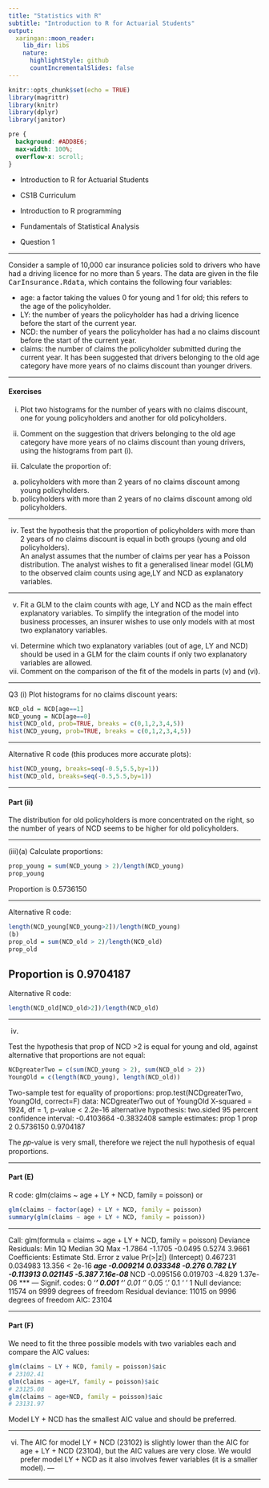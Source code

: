```yaml
---
title: "Statistics with R"
subtitle: "Introduction to R for Actuarial Students"
output:
  xaringan::moon_reader:
    lib_dir: libs
    nature:
      highlightStyle: github
      countIncrementalSlides: false
---
```


```r
knitr::opts_chunk$set(echo = TRUE)
library(magrittr)
library(knitr)
library(dplyr)
library(janitor)


```

```css
pre {
  background: #ADD8E6;
  max-width: 100%;
  overflow-x: scroll;
}
```

* Introduction to R for Actuarial Students

* CS1B Curriculum

* Introduction to R programming
* Fundamentals of Statistical Analysis

* Question 1

---

Consider a sample of 10,000 car insurance policies sold to drivers who have had a 
driving licence for no more than 5 years. The data are given in the file 
<tt>CarInsurance.Rdata</tt>, which contains the following four variables: 

* age: a factor taking the values 0 for young and 1 for old; this refers to the age of 
the policyholder. 
* LY: the number of years the policyholder has had a driving licence before the start 
of the current year. 
* NCD: the number of years the policyholder has had a no claims discount before the 
start of the current year. 
* claims: the number of claims the policyholder submitted during the current year. 
It has been suggested that drivers belonging to the old age category have more years 
of no claims discount than younger drivers. 

---

#### Exercises 
(i) Plot two histograms for the number of years with no claims discount, one for 
young policyholders and another for old policyholders. 
(ii) Comment on the suggestion that drivers belonging to the old age category 
have more years of no claims discount than young drivers, using the 
histograms from part (i).  

(iii) Calculate the proportion of: 
(a) policyholders with more than 2 years of no claims discount among 
young policyholders. 
(b) policyholders with more than 2 years of no claims discount among old 
policyholders. 

---

(iv) Test the hypothesis that the proportion of policyholders with more than 2 
years of no claims discount is equal in both groups (young and old 
policyholders).  
An analyst assumes that the number of claims per year has a Poisson distribution. The 
analyst wishes to fit a generalised linear model (GLM) to the observed claim counts 
using age,LY and NCD as explanatory variables. 

---

(v) Fit a GLM to the claim counts with age, LY and NCD as the main effect 
explanatory variables.
To simplify the integration of the model into business processes, an insurer wishes to 
use only models with at most two explanatory variables. 
(vi) Determine which two explanatory variables (out of age, LY and NCD) should 
be used in a GLM for the claim counts if only two explanatory variables are 
allowed. 
(vii) Comment on the comparison of the fit of the models in parts (v) and (vi).  



---


Q3
(i)
Plot histograms for no claims discount years:

```r
NCD_old = NCD[age==1] 
NCD_young = NCD[age==0] 
hist(NCD_old, prob=TRUE, breaks = c(0,1,2,3,4,5)) 
hist(NCD_young, prob=TRUE, breaks = c(0,1,2,3,4,5)) 
```

---

Alternative R code (this produces more accurate plots):

```r
hist(NCD_young, breaks=seq(-0.5,5.5,by=1))
hist(NCD_old, breaks=seq(-0.5,5.5,by=1))
```

---


#### Part (ii)
The distribution for old policyholders is more concentrated on the right, 
so the number of years of NCD seems to be higher for old policyholders. 


---


(iii)(a)
Calculate proportions:

```r
prop_young = sum(NCD_young > 2)/length(NCD_young) 
prop_young
```

Proportion is 0.5736150 

---

Alternative R code:

```r
length(NCD_young[NCD_young>2])/length(NCD_young)
(b)
prop_old = sum(NCD_old > 2)/length(NCD_old) 
prop_old

```
Proportion is 0.9704187 
---

Alternative R code:

```r

length(NCD_old[NCD_old>2])/length(NCD_old)
```

---

(iv)


Test the hypothesis that prop of NCD >2 is equal for young and old, against alternative that 
proportions are not equal: 

```r
NCDgreaterTwo = c(sum(NCD_young > 2), sum(NCD_old > 2)) 
YoungOld = c(length(NCD_young), length(NCD_old)) 
```

Two-sample test for equality of proportions:
prop.test(NCDgreaterTwo, YoungOld, correct=F) 
data: NCDgreaterTwo out of YoungOld
X-squared = 1924, df = 1, p-value < 2.2e-16
alternative hypothesis: two.sided
95 percent confidence interval:
-0.4103664 -0.3832408
sample estimates:
 prop 1 prop 2 
0.5736150 0.9704187


The 𝑝𝑝-value is very small, therefore we reject the null hypothesis of equal proportions. 

---

#### Part (E)

R code:
glm(claims ~ age + LY + NCD, family = poisson)
or

```r
glm(claims ~ factor(age) + LY + NCD, family = poisson) 
summary(glm(claims ~ age + LY + NCD, family = poisson)) 


```
---


Call:
glm(formula = claims ~ age + LY + NCD, family = poisson)
Deviance Residuals: 
 Min 1Q Median 3Q Max 
-1.7864 -1.1705 -0.0495 0.5274 3.9661 
Coefficients:
 Estimate Std. Error z value Pr(>|z|) 
(Intercept) 0.467231 0.034983 13.356 < 2e-16 ***
age -0.009214 0.033348 -0.276 0.782 
LY -0.113913 0.021145 -5.387 7.16e-08 ***
NCD -0.095156 0.019703 -4.829 1.37e-06 ***
---
Signif. codes: 0 ‘***’ 0.001 ‘**’ 0.01 ‘*’ 0.05 ‘.’ 0.1 ‘ ’ 1
Null deviance: 11574 on 9999 degrees of freedom
Residual deviance: 11015 on 9996 degrees of freedom
AIC: 23104

---

#### Part (F)

We need to fit the three possible models with two variables each and compare the AIC 
values:

```r
glm(claims ~ LY + NCD, family = poisson)$aic
# 23102.41 
glm(claims ~ age+LY, family = poisson)$aic
# 23125.08 
glm(claims ~ age+NCD, family = poisson)$aic
# 23131.97 
```

Model LY + NCD has the smallest AIC value and should be preferred. 

---

(vi)
The AIC for model LY + NCD (23102) is slightly lower than the AIC for
age + LY + NCD (23104), but the AIC values are very close. 
We would prefer model LY + NCD as it also involves fewer variables (it is a smaller 
model). 
---

---